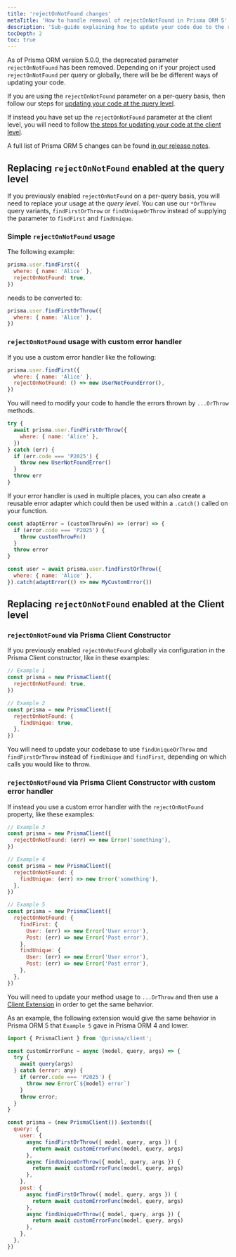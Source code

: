 ```yaml
---
title: 'rejectOnNotFound changes'
metaTitle: 'How to handle removal of rejectOnNotFound in Prisma ORM 5'
description: 'Sub-guide explaining how to update your code due to the removal of rejectOnNotFound in Prisma ORM 5'
tocDepth: 2
toc: true
---
```


<TopBlock title={frontMatter.title}>

As of Prisma ORM version 5.0.0, the deprecated parameter `rejectOnNotFound` has been removed. Depending on if your project used `rejectOnNotFound` per query or globally, there will be be different ways of updating your code.

If you are using the `rejectOnNotFound` parameter on a per-query basis, then follow our steps for [updating your code at the query level](#replacing-rejectonnotfound-enabled-at-the-query-level).

If instead you have set up the `rejectOnNotFound` parameter at the client level, you will need to follow [the steps for updating your code at the client level](#replacing-rejectonnotfound-enabled-at-the-client-level).

A full list of Prisma ORM 5 changes can be found [in our release notes](https://github.com/prisma/prisma/releases/tag/5.0.0).

</TopBlock>

## Replacing `rejectOnNotFound` enabled at the query level

If you previously enabled `rejectOnNotFound` on a per-query basis, you will need to replace your usage at the _query level_. You can use our `*OrThrow` query variants, `findFirstOrThrow` or `findUniqueOrThrow` instead of supplying the parameter to `findFirst` and `findUnique`.

### Simple `rejectOnNotFound` usage

The following example:

```js
prisma.user.findFirst({
  where: { name: 'Alice' },
  rejectOnNotFound: true,
})
```

needs to be converted to:

```js
prisma.user.findFirstOrThrow({
  where: { name: 'Alice' },
})
```

### `rejectOnNotFound` usage with custom error handler

If you use a custom error handler like the following:

```js
prisma.user.findFirst({
  where: { name: 'Alice' },
  rejectOnNotFound: () => new UserNotFoundError(),
})
```

You will need to modify your code to handle the errors thrown by `...OrThrow` methods.

```js
try {
  await prisma.user.findFirstOrThrow({
    where: { name: 'Alice' },
  })
} catch (err) {
  if (err.code === 'P2025') {
    throw new UserNotFoundError()
  }
  throw err
}
```

If your error handler is used in multiple places, you can also create a reusable error adapter which could then be used within a `.catch()` called on your function.

```js
const adaptError = (customThrowFn) => (error) => {
  if (error.code === 'P2025') {
    throw customThrowFn()
  }
  throw error
}

const user = await prisma.user.findFirstOrThrow({
  where: { name: 'Alice' },
}).catch(adaptError(() => new MyCustomError())
```

## Replacing `rejectOnNotFound` enabled at the Client level

### `rejectOnNotFound` via Prisma Client Constructor

If you previously enabled `rejectOnNotFound` globally via configuration in the Prisma Client constructor, like in these examples:

```js
// Example 1
const prisma = new PrismaClient({
  rejectOnNotFound: true,
})

// Example 2
const prisma = new PrismaClient({
  rejectOnNotFound: {
    findUnique: true,
  },
})
```

You will need to update your codebase to use `findUniqueOrThrow` and `findFirstOrThrow` instead of `findUnique` and `findFirst`, depending on which calls you would like to throw.

### `rejectOnNotFound` via Prisma Client Constructor with custom error handler

If instead you use a custom error handler with the `rejectOnNotFound` property, like these examples:

```js
// Example 3
const prisma = new PrismaClient({
  rejectOnNotFound: (err) => new Error('something'),
})

// Example 4
const prisma = new PrismaClient({
  rejectOnNotFound: {
    findUnique: (err) => new Error('something'),
  },
})

// Example 5
const prisma = new PrismaClient({
  rejectOnNotFound: {
    findFirst: {
      User: (err) => new Error('User error'),
      Post: (err) => new Error('Post error'),
    },
    findUnique: {
      User: (err) => new Error('User error'),
      Post: (err) => new Error('Post error'),
    },
  },
})
```

You will need to update your method usage to `...OrThrow` and then use a [Client Extension](/orm/prisma-client/client-extensions) in order to get the same behavior.

As an example, the following extension would give the same behavior in Prisma ORM 5 that `Example 5` gave in Prisma ORM 4 and lower.

```js
import { PrismaClient } from '@prisma/client';

const customErrorFunc = async (model, query, args) => {
  try {
    await query(args)
  } catch (error: any) {
    if (error.code === 'P2025') {
      throw new Error(`${model} error`)
    }
    throw error;
  }
}

const prisma = (new PrismaClient()).$extends({
  query: {
    user: {
      async findFirstOrThrow({ model, query, args }) {
        return await customErrorFunc(model, query, args)
      },
      async findUniqueOrThrow({ model, query, args }) {
        return await customErrorFunc(model, query, args)
      },
    },
    post: {
      async findFirstOrThrow({ model, query, args }) {
        return await customErrorFunc(model, query, args)
      },
      async findUniqueOrThrow({ model, query, args }) {
        return await customErrorFunc(model, query, args)
      },
    },
  },
})
```

